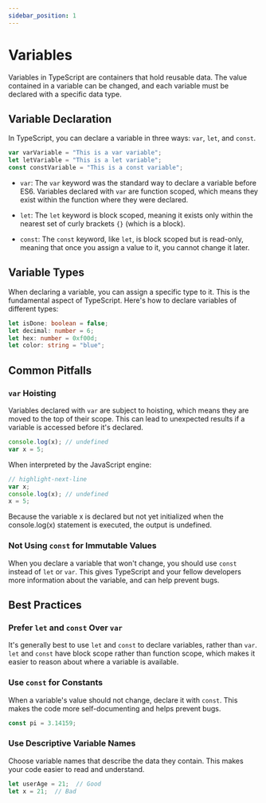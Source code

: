 ```yaml
---
sidebar_position: 1
---
```



# Variables

Variables in TypeScript are containers that hold reusable data. The value contained in a variable can be changed, and each variable must be declared with a specific data type.

## Variable Declaration

In TypeScript, you can declare a variable in three ways: `var`, `let`, and `const`.

```ts title="VariableDeclaration.ts"
var varVariable = "This is a var variable";
let letVariable = "This is a let variable";
const constVariable = "This is a const variable";
```

- `var`: The `var` keyword was the standard way to declare a variable before ES6. Variables declared with `var` are function scoped, which means they exist within the function where they were declared.

- `let`: The `let` keyword is block scoped, meaning it exists only within the nearest set of curly brackets `{}` (which is a block).

- `const`: The `const` keyword, like `let`, is block scoped but is read-only, meaning that once you assign a value to it, you cannot change it later.

## Variable Types

When declaring a variable, you can assign a specific type to it. This is the fundamental aspect of TypeScript. Here's how to declare variables of different types:

```ts title="VariableTypes.ts"
let isDone: boolean = false;
let decimal: number = 6;
let hex: number = 0xf00d;
let color: string = "blue";
```

## Common Pitfalls

### `var` Hoisting

Variables declared with `var` are subject to hoisting, which means they are moved to the top of their scope. This can lead to unexpected results if a variable is accessed before it's declared.

```ts title="VarHoisting.ts"
console.log(x); // undefined
var x = 5;
```

When interpreted by the JavaScript engine:

```ts title="VarHoisting.ts"
// highlight-next-line
var x;
console.log(x); // undefined
x = 5;
```

Because the variable x is declared but not yet initialized when the console.log(x) statement is executed, the output is undefined.

### Not Using `const` for Immutable Values

When you declare a variable that won't change, you should use `const` instead of `let` or `var`. This gives TypeScript and your fellow developers more information about the variable, and can help prevent bugs.

## Best Practices

### Prefer `let` and `const` Over `var`

It's generally best to use `let` and `const` to declare variables, rather than `var`. `let` and `const` have block scope rather than function scope, which makes it easier to reason about where a variable is available.

### Use `const` for Constants

When a variable's value should not change, declare it with `const`. This makes the code more self-documenting and helps prevent bugs.

```ts title="ConstExample.ts"
const pi = 3.14159;
```

### Use Descriptive Variable Names

Choose variable names that describe the data they contain. This makes your code easier to read and understand.

```ts title="DescriptiveNameExample.ts"
let userAge = 21;  // Good
let x = 21;  // Bad
```

<DocCardList />
